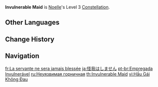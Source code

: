 {{Constellation Infobox
|image       = Constellation Invulnerable Maid.png
|description = Increases the Level of [[Breastplate]] by 3.<br>Maximum upgrade level is 15.
|level       = 3
|character   = Noelle
|utility1    = Talent Level Increase
|utility2    = Elemental Skill Level Increase
}}
'''Invulnerable Maid''' is [[Noelle]]'s Level 3 [[Constellation]].

==Other Languages==
{{Other Languages
|en      = Invulnerable Maid
|zhs     = 女仆不会受伤
|zhs_rm  = Nǚpū bùhuì shòushāng
|zht     = 女僕不會受傷
|zht_rm  = Nǚpū bùhuì shòushāng
|zh_tl   = The Maid Won't Get Injured
|ja      = 怪我はしません
|ja_rm   = Kega wa Shimasen
|ja_tl   = I Won't Allow Any Injury
|ko      = 메이드는 다치지 않아요
|ko_rm   = Meideu-neun Dachiji Anayo
|ko_tl   = The Maid Won't Get Injured
|es      = Sin un rasguño
|es_tl   = Without a Scratch
|fr      = La servante ne sera jamais blessée
|fr_tl   = The Maid Will Never Be Hurt
|ru      = Неуязвимая горничная
|ru_tl   = Invulnerable Maid
|th      = Invulnerable Maid
|vi      = Hầu Gái Không Đau
|vi_tl   = Painless Maid
|de      = Unverletzliche Magd
|de_tl   = Invulnerable Maid
|id      = Invulnerable Maid
|pt      = Empregada Invulnerável
|pt_tl   = Invulnerable Maid
|tr      = Yenilmez Hizmetçi
|tr_tl   = Invincible Maid
|it      = Nemmeno un graffio
|it_tl   = Not Even a Scratch
}}

==Change History==
{{Change History|1.0}}

==Navigation==
{{Talent Navbox|Noelle}}

[[fr:La servante ne sera jamais blessée]]
[[ja:怪我はしません]]
[[pt-br:Empregada Invulnerável]]
[[ru:Неуязвимая горничная]]
[[th:Invulnerable Maid]]
[[vi:Hầu Gái Không Đau]]